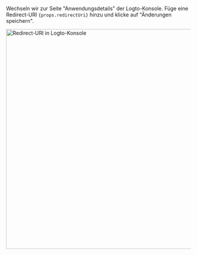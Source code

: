Wechseln wir zur Seite "Anwendungsdetails" der Logto-Konsole. Füge eine Redirect-URI <code>{props.redirectUri}</code> hinzu und klicke auf "Änderungen speichern".

<img alt="Redirect-URI in Logto-Konsole" src={props.figureSrc} width="600px" />
